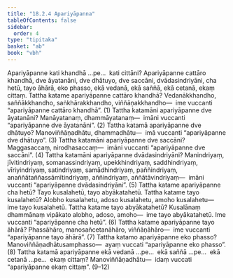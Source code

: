 ```yaml
---
title: "18.2.4 Apariyāpanna"
tableOfContents: false
sidebar:
  order: 4
type: "tipitaka"
basket: "ab"
book: "vbh"
---
```



<DynamicBreadcrumb />

<Division number="997" book="vbh" bookNo="30" page="422">

<Paragraph number="3029" book="vbh">
Apariyāpanne kati khandhā …pe…  kati cittāni?
</Paragraph>

<Paragraph number="3030" book="vbh">
Apariyāpanne cattāro khandhā, dve āyatanāni, dve dhātuyo, dve saccāni, dvādasindriyāni, cha hetū, tayo āhārā, eko phasso, ekā vedanā, ekā saññā, ekā cetanā, ekaṃ cittaṃ.
</Paragraph>

</Division>
<Division number="998" book="vbh" bookNo="30" page="422">

<Paragraph number="3031" book="vbh">
Tattha katame apariyāpanne cattāro khandhā? Vedanākkhandho, saññākkhandho, saṅkhārakkhandho, viññāṇakkhandho—  ime vuccanti “apariyāpanne cattāro khandhā”. (1)
</Paragraph>

<Paragraph number="3032" book="vbh">
Tattha katamāni apariyāpanne dve āyatanāni? Manāyatanaṃ, dhammāyatanaṃ—  imāni vuccanti “apariyāpanne dve āyatanāni”. (2)
</Paragraph>

<Paragraph number="3033" book="vbh">
Tattha katamā apariyāpanne dve dhātuyo? Manoviññāṇadhātu, dhammadhātu—  imā vuccanti “apariyāpanne dve dhātuyo”. (3)
</Paragraph>

<Paragraph number="3034" book="vbh">
Tattha katamāni apariyāpanne dve saccāni? Maggasaccaṃ, nirodhasaccaṃ—  imāni vuccanti “apariyāpanne dve saccāni”. (4)
</Paragraph>

<Paragraph number="3035" book="vbh">
Tattha katamāni apariyāpanne dvādasindriyāni? Manindriyaṃ, jīvitindriyaṃ, somanassindriyaṃ, upekkhindriyaṃ, saddhindriyaṃ, vīriyindriyaṃ, satindriyaṃ, samādhindriyaṃ, paññindriyaṃ, anaññātaññassāmītindriyaṃ, aññindriyaṃ, aññātāvindriyaṃ—  imāni vuccanti “apariyāpanne dvādasindriyāni”. (5)
</Paragraph>

<Paragraph number="3036" book="vbh">
Tattha katame apariyāpanne cha hetū? Tayo kusalahetū, tayo abyākatahetū.
</Paragraph>

<Paragraph number="3037" book="vbh">
Tattha katame tayo kusalahetū? Alobho kusalahetu, adoso kusalahetu, amoho kusalahetu—  ime tayo kusalahetū.
</Paragraph>

<Paragraph number="3038" book="vbh">
Tattha katame tayo abyākatahetū? Kusalānaṃ dhammānaṃ vipākato alobho, adoso, amoho—  ime tayo abyākatahetū. Ime vuccanti “apariyāpanne cha hetū”. (6)
</Paragraph>

<Paragraph number="3039" book="vbh">
Tattha katame apariyāpanne tayo āhārā? Phassāhāro, manosañcetanāhāro, viññāṇāhāro—  ime vuccanti “apariyāpanne tayo āhārā”. (7)
</Paragraph>

<Paragraph number="3040" book="vbh">
Tattha katamo apariyāpanne eko phasso? Manoviññāṇadhātusamphasso—  ayaṃ vuccati “apariyāpanne eko phasso”. (8)
</Paragraph>

<Paragraph number="3041" book="vbh">
Tattha katamā apariyāpanne ekā vedanā …pe…  ekā saññā …pe…  ekā cetanā …pe…  ekaṃ cittaṃ? Manoviññāṇadhātu—  idaṃ vuccati “apariyāpanne ekaṃ cittaṃ”. (9–12)
</Paragraph>
</Division>